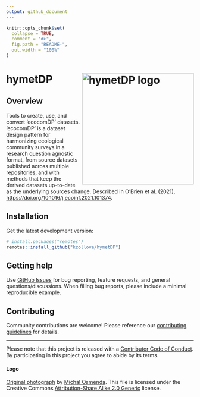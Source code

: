 ```yaml
---
output: github_document
---
```


<!-- README.md is generated from README.Rmd. Please edit that file -->

```r
knitr::opts_chunk$set(
  collapse = TRUE,
  comment = "#>",
  fig.path = "README-",
  out.width = "100%"
)
```

# hymetDP <img src="man/figures/logo.png" align="right" alt="hymetDP logo" height="300" style="float:right; height:300px;" />

<!-- badges: start -->
<!-- badges: end -->
## Overview

Tools to create, use, and convert 'ecocomDP' datasets. 'ecocomDP' is a dataset design pattern for harmonizing ecological community surveys in a research question agnostic format, from source datasets published across multiple repositories, and with methods that keep the derived datasets up-to-date as the underlying sources change. Described in O'Brien et al. (2021), <https://doi.org/10.1016/j.ecoinf.2021.101374>.

## Installation

Get the latest development version:
```r
# install.packages("remotes")
remotes::install_github("kzollove/hymetDP")
```

## Getting help

Use [GitHub Issues](https://github.com/kzollove/hymetDP/issues) for bug reporting, feature requests, and general questions/discussions. When filling bug reports, please include a minimal reproducible example.

## Contributing

Community contributions are welcome! Please reference our [contributing guidelines](https://github.com/kzollove/hymetDP/blob/master/CONTRIBUTING.md) for details.

-----

Please note that this project is released with a [Contributor Code of Conduct](https://github.com/kzollove/hymetDP/blob/master/CODE_OF_CONDUCT.md). By participating in this project you agree to abide by its terms.

#### Logo
[Original photograph](https://www.flickr.com/photos/michalo/2437693238/) by [Michal Osmenda](https://www.flickr.com/people/97006177@N00). This file is licensed under the Creative Commons [Attribution-Share Alike 2.0 Generic](https://creativecommons.org/licenses/by-sa/2.0/deed.en) license. 
